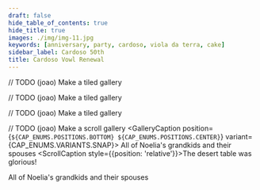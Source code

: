 ```yaml
---
draft: false
hide_table_of_contents: true
hide_title: true
images: ./img/img-11.jpg
keywords: [anniversary, party, cardoso, viola da terra, cake]
sidebar_label: Cardoso 50th
title: Cardoso Vowl Renewal
---
```




<GalleryImage alt="Roses and glassware on a set table" src={IMGS[0]} variant={IMG_ENUMS.VARIANTS.FILL} />

// TODO (joao) Make a tiled gallery
<GalleryImage alt="Roses on the alter" src={IMGS[1]} variant={IMG_ENUMS.VARIANTS.FULL} />
<GalleryImage alt="Crucifix on the alter" src={IMGS[2]} variant={IMG_ENUMS.VARIANTS.FULL} />

<GalleryImage alt="Glassware and table settings" src={IMGS[3]} variant={IMG_ENUMS.VARIANTS.FILL} />
<GalleryImage alt="Collection of tables and alter set for mass" src={IMGS[4]} variant={IMG_ENUMS.VARIANTS.WINDOW} />

// TODO (joao) Make a tiled gallery
<GalleryImage alt="Joe and Leonilda sitting" src={IMGS[5]} variant={IMG_ENUMS.VARIANTS.FULL} />
<GalleryImage alt="Joe placing a ring on Leonilda's finger" src={IMGS[6]} variant={IMG_ENUMS.VARIANTS.FULL} />

<GalleryImage alt="Joe and Leonilda standing" src={IMGS[8]} variant={IMG_ENUMS.VARIANTS.FILL} />
<GalleryImage alt="Joao and Michael playing violas da terra" src={IMGS[7]} variant={IMG_ENUMS.VARIANTS.FULL} />
<GalleryImage alt="The Cardosos first dance" src={VIDS[0]} variant={IMG_ENUMS.VARIANTS.FULL} />
<GalleryImage alt="A lit Cardoso sign" src={IMGS[10]} variant={IMG_ENUMS.VARIANTS.FILL} />
<GalleryImage alt="A golden butterfly decoration" src={IMGS[11]} variant={IMG_ENUMS.VARIANTS.SCROLL} />
<GalleryImage alt="The Martins ladies dancing" src={VIDS[2]} variant={IMG_ENUMS.VARIANTS.FILL} />
<GalleryImage alt="The 50th anniversary cake" src={IMGS[9]} variant={IMG_ENUMS.VARIANTS.FILL} />

// TODO (joao) Make a tiled gallery
<GalleryImage alt="The Cardosos and their heirs standing behind the cake" src={IMGS[12]} variant={IMG_ENUMS.VARIANTS.FULL} />
<GalleryImage alt="The Martins family standing" src={IMGS[13]} variant={IMG_ENUMS.VARIANTS.FULL} />

// TODO (joao) Make a scroll gallery
<ScrollGallery>
  <ScrollImage alt="Aliciana feeding Mia" src={IMGS[15]} variant={IMG_ENUMS.VARIANTS.FILL} />
  <ScrollImage alt="The Cardosos opening the large dessert table" src={IMGS[14]} variant={IMG_ENUMS.VARIANTS.FILL}>
    <GalleryCaption
      position={`${CAP_ENUMS.POSITIONS.BOTTOM} ${CAP_ENUMS.POSITIONS.CENTER}`}
      variant={CAP_ENUMS.VARIANTS.SNAP}>
        All of Noelia's grandkids and their spouses
    </GalleryCaption>
  </ScrollImage>
  <ScrollCaption style={{position: 'relative'}}>The desert table was glorious!</ScrollCaption>
  <ScrollImage alt="The Cardosos cutting the cake" src={IMGS[16]} variant={IMG_ENUMS.VARIANTS.FILL} />
</ScrollGallery>

<GalleryImage alt="The Cardosos sharing cake" src={VIDS[1]} variant={IMG_ENUMS.VARIANTS.FILL} />

<GalleryImage alt="Grandma Noelia surrounded by her grandchildren" src={IMGS[17]} variant={IMG_ENUMS.VARIANTS.FULL}>
  <GalleryCaption
    position={`${CAP_ENUMS.POSITIONS.BOTTOM} ${CAP_ENUMS.POSITIONS.CENTER}`}
    variant={CAP_ENUMS.VARIANTS.SNAP}>
      All of Noelia's grandkids and their spouses
  </GalleryCaption>
</GalleryImage>
